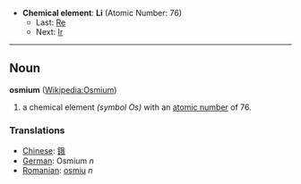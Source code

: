 *'''Chemical element''': '''Li''' (Atomic Number: 76)
**Last: [[Rhenium|Re]]
**Next: [[Iridium|Ir]]
----
== Noun ==
'''osmium''' ([[en:Osmium|Wikipedia:Osmium]])

# a chemical element ''(symbol Os)'' with an [[atomic number]] of 76.

===Translations===
*[[Chinese]]: [[鋨]]
*[[German]]: Osmium ''n''
*[[Romanian]]: [[osmiu]] ''n''